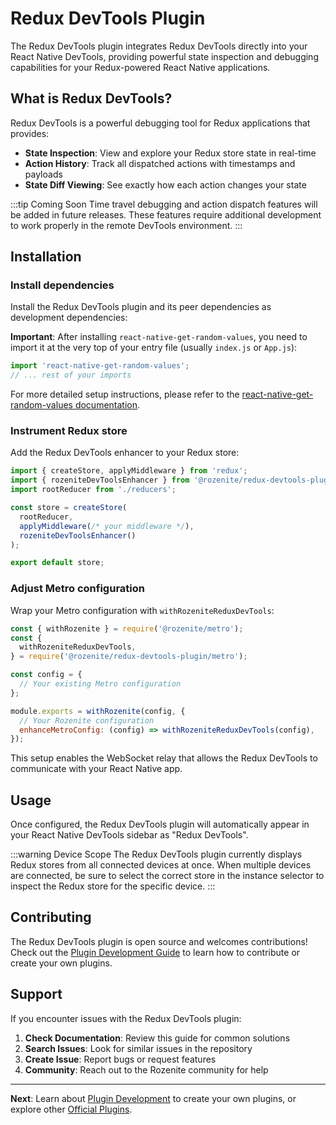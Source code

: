 
# Redux DevTools Plugin

The Redux DevTools plugin integrates Redux DevTools directly into your React Native DevTools, providing powerful state inspection and debugging capabilities for your Redux-powered React Native applications.

## What is Redux DevTools?

Redux DevTools is a powerful debugging tool for Redux applications that provides:

- **State Inspection**: View and explore your Redux store state in real-time
- **Action History**: Track all dispatched actions with timestamps and payloads
- **State Diff Viewing**: See exactly how each action changes your state

:::tip Coming Soon
Time travel debugging and action dispatch features will be added in future releases. These features require additional development to work properly in the remote DevTools environment.
:::

## Installation

### Install dependencies

Install the Redux DevTools plugin and its peer dependencies as development dependencies:

<PackageManagerTabs command="install -D @rozenite/redux-devtools-plugin" />

<PackageManagerTabs command="install react-native-get-random-values" />

**Important**: After installing `react-native-get-random-values`, you need to import it at the very top of your entry file (usually `index.js` or `App.js`):

```javascript title="index.js"
import 'react-native-get-random-values';
// ... rest of your imports
```

For more detailed setup instructions, please refer to the [react-native-get-random-values documentation](https://github.com/LinusU/react-native-get-random-values).

### Instrument Redux store

Add the Redux DevTools enhancer to your Redux store:

```typescript title="store.ts"
import { createStore, applyMiddleware } from 'redux';
import { rozeniteDevToolsEnhancer } from '@rozenite/redux-devtools-plugin';
import rootReducer from './reducers';

const store = createStore(
  rootReducer,
  applyMiddleware(/* your middleware */),
  rozeniteDevToolsEnhancer()
);

export default store;
```

### Adjust Metro configuration

Wrap your Metro configuration with `withRozeniteReduxDevTools`:

```javascript title="metro.config.js"
const { withRozenite } = require('@rozenite/metro');
const {
  withRozeniteReduxDevTools,
} = require('@rozenite/redux-devtools-plugin/metro');

const config = {
  // Your existing Metro configuration
};

module.exports = withRozenite(config, {
  // Your Rozenite configuration
  enhanceMetroConfig: (config) => withRozeniteReduxDevTools(config),
});
```

This setup enables the WebSocket relay that allows the Redux DevTools to communicate with your React Native app.

## Usage

Once configured, the Redux DevTools plugin will automatically appear in your React Native DevTools sidebar as "Redux DevTools".

:::warning Device Scope
The Redux DevTools plugin currently displays Redux stores from all connected devices at once. When multiple devices are connected, be sure to select the correct store in the instance selector to inspect the Redux store for the specific device.
:::

## Contributing

The Redux DevTools plugin is open source and welcomes contributions! Check out the [Plugin Development Guide](../plugin-development/plugin-development.md) to learn how to contribute or create your own plugins.

## Support

If you encounter issues with the Redux DevTools plugin:

1. **Check Documentation**: Review this guide for common solutions
2. **Search Issues**: Look for similar issues in the repository
3. **Create Issue**: Report bugs or request features
4. **Community**: Reach out to the Rozenite community for help

---

**Next**: Learn about [Plugin Development](../plugin-development/plugin-development.md) to create your own plugins, or explore other [Official Plugins](./overview.md).
